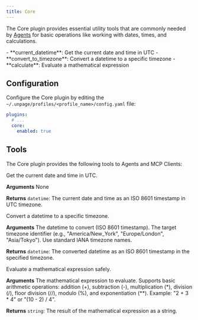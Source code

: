 ```yaml
---
title: Core
---
```


The Core plugin provides essential utility tools that are commonly needed by
[Agents](/concepts/agents) for basic operations like working with dates, times,
and calculations.

<AccordionGroup>
  <Accordion title="MCP Tools" icon="wrench">
    - **current_datetime**: Get the current date and time in UTC
    - **convert_to_timezone**: Convert a datetime to a specific timezone
    - **calculate**: Evaluate a mathematical expression
  </Accordion>
</AccordionGroup>

## Configuration
Configure the Core plugin by editing the `~/.unpage/profiles/<profile_name>/config.yaml` file:

```yaml
plugins:
  # ...
  core:
    enabled: true
```

## Tools
The Core plugin provides the following tools to Agents and MCP Clients:

<Card title="current_datetime">
  Get the current date and time in UTC.

  **Arguments**
  None

  **Returns** `datetime`: The current date and time as an ISO 8601 timestamp in UTC timezone.
</Card>
<br />

<Card title="convert_to_timezone">
  Convert a datetime to a specific timezone.

  **Arguments**
  <ParamField path="datetime" type="datetime" required>
    The datetime to convert (ISO 8601 timestamp).
  </ParamField>
  <ParamField path="timezone" type="string" required>
    The target timezone identifier (e.g., "America/New_York", "Europe/London", "Asia/Tokyo").
    Use standard IANA timezone names.
  </ParamField>

  **Returns** `datetime`: The converted datetime as an ISO 8601 timestamp in the specified timezone.
</Card>
<br />

<Card title="calculate">
  Evaluate a mathematical expression safely.

  **Arguments**
  <ParamField path="expression" type="string" required>
    The mathematical expression to evaluate. Supports basic arithmetic operations:
    addition (+), subtraction (-), multiplication (*), division (/), floor division (//),
    modulo (%), and exponentiation (**). Example: "2 + 3 * 4" or "(10 - 2) / 4".
  </ParamField>

  **Returns** `string`: The result of the mathematical expression as a string.
</Card>
